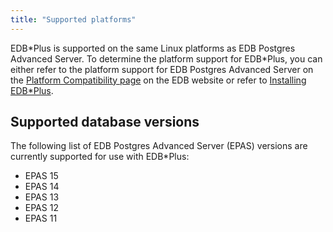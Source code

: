 ```yaml
---
title: "Supported platforms"
---
```


EDB\*Plus is supported on the same Linux platforms as EDB Postgres Advanced Server. To determine the platform support for EDB\*Plus, you can either refer to the platform support for EDB Postgres Advanced Server on the [Platform Compatibility page](https://www.enterprisedb.com/platform-compatibility#epas) on the EDB website or refer to [Installing EDB\*Plus](./installing). 

## Supported database versions

The following list of EDB Postgres Advanced Server (EPAS) versions are currently supported for use with EDB\*Plus:
- EPAS 15
- EPAS 14
- EPAS 13
- EPAS 12
- EPAS 11
